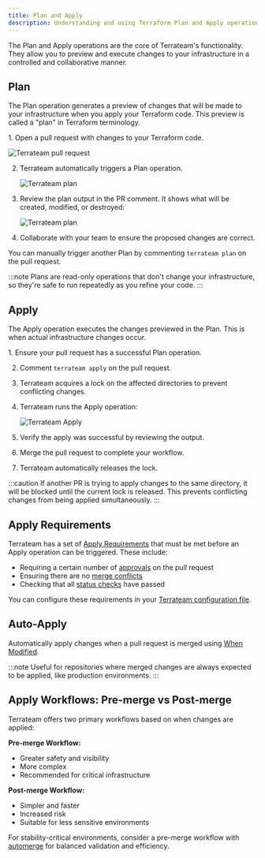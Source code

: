 ```yaml
---
title: Plan and Apply
description: Understanding and using Terraform Plan and Apply operations with Terrateam
---
```


The Plan and Apply operations are the core of Terrateam's functionality. They allow you to preview and execute changes to your infrastructure in a controlled and collaborative manner.

## Plan

The Plan operation generates a preview of changes that will be made to your infrastructure when you apply your Terraform code. This preview is called a "plan" in Terraform terminology.

<Steps>
1. Open a pull request with changes to your Terraform code.

   ![Terrateam pull request](../../../assets/nibbler-pull-request.png)

2. Terrateam automatically triggers a Plan operation.

   ![Terrateam plan](../../../assets/nibbler-terrateam-plan.png)

3. Review the plan output in the PR comment. It shows what will be created, modified, or destroyed:

    ![Terrateam plan](../../../assets/nibbler-terrateam-plan.png)

4. Collaborate with your team to ensure the proposed changes are correct.
</Steps>

You can manually trigger another Plan by commenting `terrateam plan` on the pull request.

:::note
Plans are read-only operations that don't change your infrastructure, so they're safe to run repeatedly as you refine your code.
:::

## Apply

The Apply operation executes the changes previewed in the Plan. This is when actual infrastructure changes occur.

<Steps>
1. Ensure your pull request has a successful Plan operation.

2. Comment `terrateam apply` on the pull request.

3. Terrateam acquires a lock on the affected directories to prevent conflicting changes.

4. Terrateam runs the Apply operation:

   ![Terrateam Apply](../../../assets/nibbler-terrateam-apply.png)

5. Verify the apply was successful by reviewing the output.

6. Merge the pull request to complete your workflow.

7. Terrateam automatically releases the lock.
</Steps>

:::caution
If another PR is trying to apply changes to the same directory, it will be blocked until the current lock is released. This prevents conflicting changes from being applied simultaneously.
:::



## Apply Requirements

Terrateam has a set of [Apply Requirements](/configuration-reference/apply-requirements) that must be met before an Apply operation can be triggered. These include:

- Requiring a certain number of [approvals](/configuration-reference/apply-requirements#approved) on the pull request
- Ensuring there are no [merge conflicts](/configuration-reference/apply-requirements#merge-conflicts)
- Checking that all [status checks](/configuration-reference/apply-requirements#status-checks) have passed

You can configure these requirements in your [Terrateam configuration file](/getting-started/configuration).
## Auto-Apply

Automatically apply changes when a pull request is merged using [When Modified](/configuration-reference/when-modified).

:::note 
   Useful for repositories where merged changes are always expected to be applied, like production environments.
:::
## Apply Workflows: Pre-merge vs Post-merge

Terrateam offers two primary workflows based on when changes are applied:

**Pre-merge Workflow:**
- Greater safety and visibility
- More complex
- Recommended for critical infrastructure

**Post-merge Workflow:**
- Simpler and faster
- Increased risk
- Suitable for less sensitive environments

For stability-critical environments, consider a pre-merge workflow with [automerge](/configuration-reference/automerge) for balanced validation and efficiency.